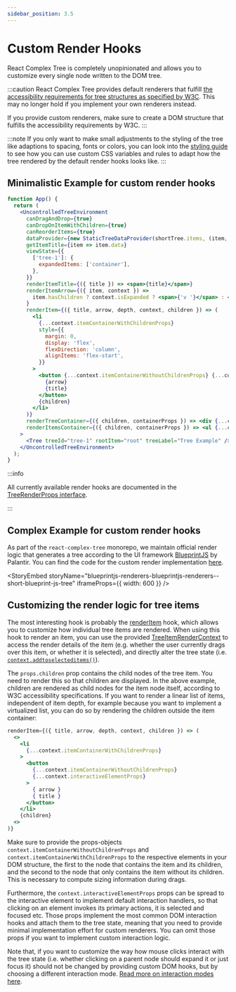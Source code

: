 ```yaml
---
sidebar_position: 3.5
---
```



# Custom Render Hooks

React Complex Tree is completely unopinionated and allows you to customize every single node written to the DOM
tree.

:::caution
React Complex Tree provides default renderers that fulfill
[the accessibility requirements for tree structures as specified by W3C](https://www.w3.org/TR/wai-aria-practices-1.1/examples/treeview/treeview-2/treeview-2a.html).
This may no longer hold if you implement your own renderers instead.

If you provide custom renderers, make sure to create a DOM structure that fulfills the
accessibility requirements by W3C.
:::

:::note
If you only want to make small adjustments to the styling of the tree like adaptions to spacing, fonts or colors,
you can look into the [styling guide](styling) to see how you can use custom CSS variables and rules to adapt how
the tree rendered by the default render hooks looks like.
:::

## Minimalistic Example for custom render hooks

```jsx live
function App() {
  return (
    <UncontrolledTreeEnvironment
      canDragAndDrop={true}
      canDropOnItemWithChildren={true}
      canReorderItems={true}
      dataProvider={new StaticTreeDataProvider(shortTree.items, (item, data) => ({ ...item, data }))}
      getItemTitle={item => item.data}
      viewState={{
        ['tree-1']: {
          expandedItems: ['container'],
        },
      }}
      renderItemTitle={({ title }) => <span>{title}</span>}
      renderItemArrow={({ item, context }) =>
        item.hasChildren ? context.isExpanded ? <span>{'v '}</span> : <span>{'> '}</span> : null
      }
      renderItem={({ title, arrow, depth, context, children }) => (
        <li
          {...context.itemContainerWithChildrenProps}
          style={{
            margin: 0,
            display: 'flex',
            flexDirection: 'column',
            alignItems: 'flex-start',
          }}
        >
          <button {...context.itemContainerWithoutChildrenProps} {...context.interactiveElementProps}>
            {arrow}
            {title}
          </button>
          {children}
        </li>
      )}
      renderTreeContainer={({ children, containerProps }) => <div {...containerProps}>{children}</div>}
      renderItemsContainer={({ children, containerProps }) => <ul {...containerProps}>{children}</ul>}
    >
      <Tree treeId="tree-1" rootItem="root" treeLabel="Tree Example" />
    </UncontrolledTreeEnvironment>
  );
}
```

:::info

All currently available render hooks are documented in the
[TreeRenderProps interface](/docs/api/interfaces/TreeRenderProps).

:::

## Complex Example for custom render hooks

As part of the `react-complex-tree` monorepo, we maintain official render logic that generates a tree according
to the UI framework [BlueprintJS](https://blueprintjs.com/docs/#core/components/tree) by Palantir.
You can find the code for the custom render implementation
[here](https://github.com/lukasbach/react-complex-tree/blob/main/packages/blueprintjs-renderers/src/renderers.tsx).

<StoryEmbed
  storyName="blueprintjs-renderers-blueprintjs-renderers--short-blueprint-js-tree"
  iframeProps={{ width: 600 }}
/>

## Customizing the render logic for tree items

The most interesting hook is probably the [renderItem](/docs/api/interfaces/TreeRenderProps#renderitem) hook,
which allows you to customize how individual tree items are rendered.
When using this hook to render an item, you can use the provided
[TreeItemRenderContext](/docs/api/interfaces/TreeItemRenderContext) to access the render details of the item
(e.g. whether the user currently drags over this item, or whether it is selected), and directly alter the
tree state (i.e. [`context.addtoselecteditems()`](/docs/api/interfaces/TreeItemRenderContext#addtoselecteditems)).

The `props.children` prop contains the child nodes of the tree item. You need to render this so that children
are displayed. In the above example, children are rendered as child nodes for the item node itself, according
to W3C accessibility specifications. If you want to render a linear list of items, independent of item depth,
for example because you want to implement a virtualized list, you can do so by rendering the children outside the
item container:

```jsx
renderItem={({ title, arrow, depth, context, children }) => (
  <>
    <li
      {...context.itemContainerWithChildrenProps}
    >
      <button
        {...context.itemContainerWithoutChildrenProps}
        {...context.interactiveElementProps}
      >
        { arrow }
        { title }
      </button>
    </li>
    {children}
  <>
)}
```

Make sure to provide the props-objects `context.itemContainerWithoutChildrenProps` and
`context.itemContainerWithChildrenProps` to the respective elements in your DOM structure, the first to the node
that contains the item and its children, and the second to the node that only contains the item without
its children. This is necessary to compute sizing information during drags.

Furthermore, the `context.interactiveElementProps` props can be spread to the interactive element to
implement default interaction handlers, so that clicking on an element invokes its primary actions,
it is selected and focused etc. Those props implement the most common DOM interaction hooks and attach them
to the tree state, meaning that you need to provide minimal implementation effort for custom renderers. You
can omit those props if you want to implement custom interaction logic.

Note that, if you want to customize the way how mouse clicks interact with the tree state (i.e. whether
clicking on a parent node should expand it or just focus it) should not be changed by providing custom
DOM hooks, but by choosing a different interaction mode.
[Read more on interaction modes here](/docs/guides/interaction-modes).
